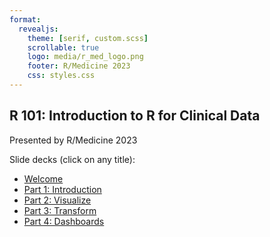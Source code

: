 ```yaml
---
format: 
  revealjs:
    theme: [serif, custom.scss]
    scrollable: true
    logo: media/r_med_logo.png
    footer: R/Medicine 2023
    css: styles.css
---
```


## R 101: Introduction to R for Clinical Data

Presented by R/Medicine 2023


Slide decks (click on any title):

* [Welcome](https://joy-payton-chop.quarto.pub/r-101-rmed-2023/welcome)
* [Part 1: Introduction](https://joy-payton-chop.quarto.pub/r-101-rmed-2023/introduction)
* [Part 2: Visualize](https://joy-payton-chop.quarto.pub/r-101-rmed-2023/visualize)
* [Part 3: Transform](https://joy-payton-chop.quarto.pub/r-101-rmed-2023/transform)
* [Part 4: Dashboards](https://joy-payton-chop.quarto.pub/r-101-rmed-2023/dashboards)